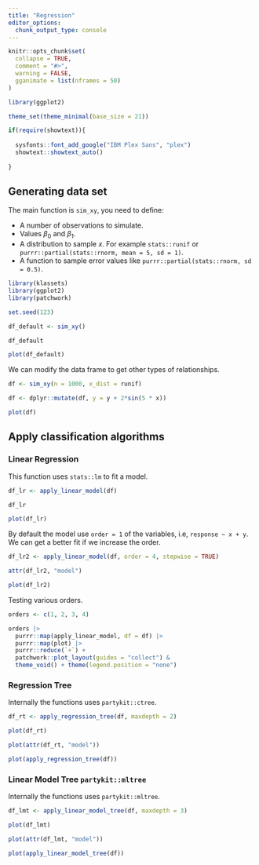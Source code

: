 ```yaml
---
title: "Regression"
editor_options: 
  chunk_output_type: console
---
```


```r
knitr::opts_chunk$set(
  collapse = TRUE,
  comment = "#>",
  warning = FALSE,
  gganimate = list(nframes = 50)
)

library(ggplot2)

theme_set(theme_minimal(base_size = 21))

if(require(showtext)){
 
  sysfonts::font_add_google("IBM Plex Sans", "plex")
  showtext::showtext_auto()
   
}
```

## Generating data set 

The main function is `sim_xy`, you need to define:

- A number of observations to simulate.
- Values $\beta_0$ and $\beta_1$.
- A distribution to sample $x$. For example `stats::runif` or  `purrr::partial(stats::rnorm, mean = 5, sd = 1)`.
- A function to sample error values like `purrr::partial(stats::rnorm, sd = 0.5)`.



```r
library(klassets)
library(ggplot2)
library(patchwork)

set.seed(123)

df_default <- sim_xy()

df_default

plot(df_default)
```

We can modify the data frame to get other types of relationships.

```r
df <- sim_xy(n = 1000, x_dist = runif)

df <- dplyr::mutate(df, y = y + 2*sin(5 * x))

plot(df)
```

## Apply classification algorithms

### Linear Regression

This function uses `stats::lm` to fit a model.

```r
df_lr <- apply_linear_model(df)

df_lr

plot(df_lr)
```

By default the model use `order = 1` of the variables, i.e, `response ~ x + y`. We can get a better fit if we increase the order. 

```r
df_lr2 <- apply_linear_model(df, order = 4, stepwise = TRUE)

attr(df_lr2, "model")

plot(df_lr2)
```

Testing various orders.

```r
orders <- c(1, 2, 3, 4)

orders |> 
  purrr::map(apply_linear_model, df = df) |> 
  purrr::map(plot) |> 
  purrr::reduce(`+`) +
  patchwork::plot_layout(guides = "collect") &
  theme_void() + theme(legend.position = "none")
```

### Regression Tree 

Internally the functions uses `partykit::ctree`.


```r
df_rt <- apply_regression_tree(df, maxdepth = 2)

plot(df_rt)

plot(attr(df_rt, "model"))

plot(apply_regression_tree(df))
```


### Linear Model Tree `partykit::mltree`

Internally the functions uses `partykit::mltree`.

```r
df_lmt <- apply_linear_model_tree(df, maxdepth = 3)

plot(df_lmt)

plot(attr(df_lmt, "model"))

plot(apply_linear_model_tree(df))
```


